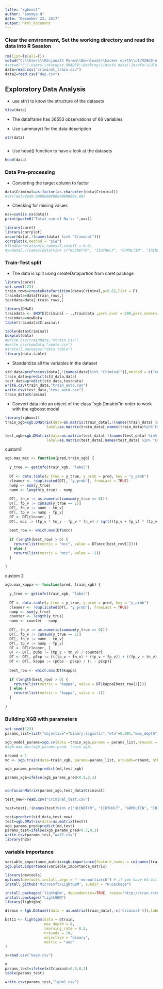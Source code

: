 ---
title: "xgboost"
author: "soumya H"
date: "December 22, 2017"
output: html_document
---

### Clear the environment, Set the working directory and read the data into R Session
```{r}
rm(list=ls(all=T))
setwd("C:\\Users\\Manjunath Purma\\Downloads\\hacker earth\\d17428d0-e-Criminal")
#setwd("C:\\Users\\rkarupas.ORADEV\\Desktop\\insofe data\\Insofe\\CUTe on Machine Learning")
data=read.csv("criminal_train.csv")
data2=read.csv("dep.csv")

```
##  Exploratory Data Analysis

* use str() to know the structure of the datasets
```{r}
View(data)

```
* The dataframe has 36553 observations of  66 variables

* Use summary() for the data description

```{r}
str(data)
```

```{r}

```

* Use head() function to have a look at the datasets
```{r}
head(data)
```

### Data Pre-processing


* Converting the target column to factor
```{r}
data$Criminal=as.factor(as.character(data$Criminal)) 
#str(data2$X0.000000000000000000e.00)
```

* Checking for misiing values
```{r}
nas=sum(is.na(data))
print(paste0("Total num of Na's: ",nas))
```


```{r,fig.height=50,fig.width=70}
library(caret)
library(corrplot)
x=cor(data[,!(names(data) %in% "Criminal")])
corrplot(x,method = "pie")
#findCorrelation(x,names=T,cutoff = 0.9)
#y=data[,!(names(data)%in% c("HLCNOTYR", "IIOTHHLT", "GRPHLTIN", "IRINSUR4", "IROTHHLT", "IIINSUR4" ,"PRVHLTIN","IICHMPUS" ,"IIMEDICR", "IIMCDCHP", "HLNVREF",  "HLNVOFFR", "HLNVNEED", "HLNVCOST","IIWELMOS", "TOOLONG",  "HLCALL99" ,"AIIND102"))]
```





### Train-Test split
* The data is split using createDatapartion from caret package    
```{r}
library(caret)
set.seed(123)
train_rows=createDataPartition(data$Criminal,p=0.82,list = F)
traindata=data[train_rows,]
testdata=data[-train_rows,]

```


```{r}
library(DMwR)
traindata <- SMOTE(Criminal ~ .,traindata ,perc.over = 200,perc.under=300)
traindata=newData
table(traindata$Criminal)

table(data$Criminal)
boxplot(data)
#write.csv(traindata,"strain.csv")
#write.csv(newData,"smote.csv")
#install.packages("data.table")
library(data.table)
```


* Standardize all the variables in the dataset     
```{r}
std_data=preProcess(data[,!(names(data)%in% "Criminal")],method = c("center","scale"))
train_data=predict(std_data,data)
test_data=predict(std_data,testdata)
write.csv(train_data,"train_auto.csv")
write.csv(test_data,"test_auto.csv")
train_data$Criminal
```


* Convert data into an object of the class "xgb.Dmatrix"in order to work with the xgboost model   
```{r}
library(xgboost)
train_xgb=xgb.DMatrix(data=as.matrix(train_data[,!(names(train_data) %in% "Criminal")]),
                   label=as.matrix(train_data[,names(train_data)%in%"Criminal"]))

test_xgb=xgb.DMatrix(data=as.matrix(test_data[,!(names(test_data) %in% "Criminal")]),
                   label=as.matrix(test_data[,names(test_data) %in% "Criminal"]))

```


custom1

```{r}
xgb.max_mcc <- function(pred,train_xgb) {
  
  y_true <- getinfo(train_xgb, "label")
  
  DT <- data.table(y_true = y_true, y_prob = pred, key = "y_prob")
  cleaner <- !duplicated(DT[, "y_prob"], fromLast = TRUE)
  nump <- sum(y_true)
  numn <- length(y_true) - nump
  
  DT[, tn_v := as.numeric(cumsum(y_true == 0))]
  DT[, fp_v := cumsum(y_true == 1)]
  DT[, fn_v := numn - tn_v]
  DT[, tp_v := nump - fp_v]
  DT <- DT[cleaner, ]
  DT[, mcc := (tp_v * tn_v - fp_v * fn_v) / sqrt((tp_v + fp_v) * (tp_v + fn_v) * (tn_v + fp_v) * (tn_v + fn_v))]
  
  best_row <- which.max(DT$mcc)
  
  if (length(best_row) > 0) {
    return(list(metric = "mcc", value = DT$mcc[best_row[1]]))
  } else {
    return(list(metric = "mcc", value = -1))
  }
  
}
```

custom 2
```{r}
xgb.max_kappa <- function(pred, train_xgb) {
  
  y_true <- getinfo(train_xgb, "label")
  
  DT <- data.table(y_true = y_true, y_prob = pred, key = "y_prob")
  cleaner <- !duplicated(DT[, "y_prob"], fromLast = TRUE)
  nump <- sum(y_true)
  counter <- length(y_true)
  numn <- counter - nump
  
  DT[, tn_v := as.numeric(cumsum(y_true == 0))]
  DT[, fp_v := cumsum(y_true == 1)]
  DT[, fn_v := numn - tn_v]
  DT[, tp_v := nump - fp_v]
  DT <- DT[cleaner, ]
  DT <- DT[, pObs := (tp_v + tn_v) / counter]
  DT <- DT[, pExp := (((tp_v + fn_v) * (tp_v + fp_v)) + ((fp_v + tn_v) * (fn_v + tn_v))) / (counter * counter)]
  DT <- DT[, kappa := (pObs - pExp) / (1 - pExp)]
  
  best_row <- which.max(DT$kappa)
  
  if (length(best_row) > 0) {
    return(list(metric = "kappa", value = DT$kappa[best_row[1]]))
  } else {
    return(list(metric = "kappa", value = -1))
  }
  
}
```

### Building XGB with parameters

```{r}
set.seed(123)
params_list=list("objective"="binary:logistic","eta"=0.001,"max_depth" = 4,"gamma" = 0,"colsample_bytree" = 0.2,"subsample" = 1.0,"silent" = 1,'eval_metric'='auc')

xgb_model_params=xgb.cv(data =train_xgb,params = params_list,nrounds = 1000,early_stopping_rounds = 50,nfold = 5 ,maximize = T) 
#xgb.max_mcc(xgb_params_pred, train_xgb)
```

```{r}


nround = 1
md <- xgb.train(data=train_xgb, params=params_list, nrounds=nround, nthread=6)

xgb_params_pred=predict(md,test_xgb)
```


```{r} 

params_xgb=ifelse(xgb_params_pred<0.5,0,1)


confusionMatrix(params_xgb,test_data$Criminal)

test_new<-read.csv("criminal_test.csv") 

```

```{r}
test=test[,!(names(test)%in% c("HLCNOTYR", "IIOTHHLT", "GRPHLTIN", "IRINSUR4", "IROTHHLT", "IIINSUR4" ,"PRVHLTIN","IICHMPUS" ,"IIMEDICR", "IIMCDCHP", "HLNVREF",  "HLNVOFFR", "HLNVNEED", "HLNVCOST","IIWELMOS", "TOOLONG",  "HLCALL99" ,"AIIND102"))]
```

```{r}
test=predict(std_data,test_new)
test=xgb.DMatrix(data=as.matrix(test))
xgb_params_pred=predict(md,test)
params_test=ifelse(xgb_params_pred<0.5,0,1)
write.csv(params_test,"wat2.csv")
library(h2o)
```



### variable importance
```{r fig.height=20,fig.width=12}
variable_importance_matrix=xgb.importance(feature_names = colnames(train_xgb),model=xgb_model_params)
xgb.plot.importance(variable_importance_matrix)

```

```{r}
library(devtools)
options(devtools.install.args = "--no-multiarch") # if you have 64-bit R only, you can skip this
install_github("Microsoft/LightGBM", subdir = "R-package")
```


```{r}
install.packages('lightgbm', dependencies=TRUE, repos='http://cran.rstudio.com/')
install.packages("LightGBM")
library(lightgbm)

```


```{r}
dtrain = lgb.Dataset(data = as.matrix(train_data[,-c('Criminal')]),label = train_data$Criminal)

bst11 <- lightgbm(data = dtrain,
                  max_depth = 8,
                  learning_rate = 0.2,
                  nrounds = 70,
                  objective = "binary",
                  metric = "auc"
)

```

```{r}
x=read.csv("kag4.csv")

```

```{r}
x
params_test=ifelse(x$Criminal<0.5,0,1)
table(params_test)
```

```{r}
write.csv(params_test,"lgbm1.csv")
```



